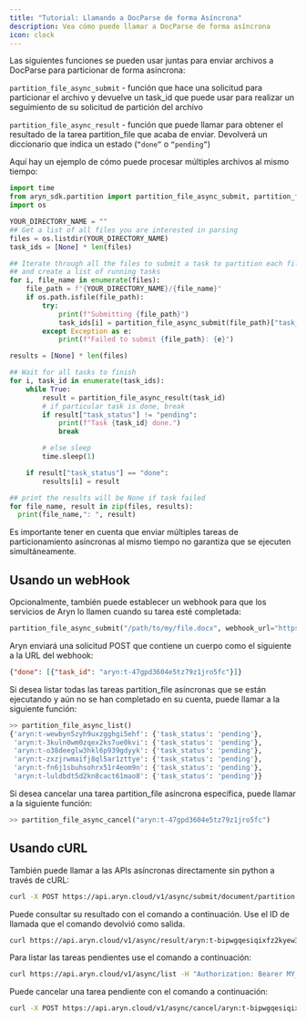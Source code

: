 ```yaml
---
title: "Tutorial: Llamando a DocParse de forma Asíncrona"
description: Vea cómo puede llamar a DocParse de forma asíncrona
icon: clock
---
```


Las siguientes funciones se pueden usar juntas para enviar archivos a DocParse para particionar de forma asíncrona:

`partition_file_async_submit` - función que hace una solicitud para particionar el archivo y devuelve un task\_id que puede usar para realizar un seguimiento de su solicitud de partición del archivo

`partition_file_async_result` - función que puede llamar para obtener el resultado de la tarea partition\_file que acaba de enviar. Devolverá un diccionario que indica un estado (`“done”` o `“pending”`)

Aquí hay un ejemplo de cómo puede procesar múltiples archivos al mismo tiempo:

```python
import time
from aryn_sdk.partition import partition_file_async_submit, partition_file_async_result
import os

YOUR_DIRECTORY_NAME = ""
## Get a list of all files you are interested in parsing
files = os.listdir(YOUR_DIRECTORY_NAME)
task_ids = [None] * len(files)

## Iterate through all the files to submit a task to partition each file
## and create a list of running tasks
for i, file_name in enumerate(files):
    file_path = f"{YOUR_DIRECTORY_NAME}/{file_name}"
    if os.path.isfile(file_path):
        try:
            print(f"Submitting {file_path}")
            task_ids[i] = partition_file_async_submit(file_path)["task_id"]
        except Exception as e:
            print(f"Failed to submit {file_path}: {e}")

results = [None] * len(files)

## Wait for all tasks to finish
for i, task_id in enumerate(task_ids):
    while True:
        result = partition_file_async_result(task_id)
        # if particular task is done, break
        if result["task_status"] != "pending":
            print(f"Task {task_id} done.")
            break

        # else sleep
        time.sleep(1)

    if result["task_status"] == "done":
        results[i] = result

## print the results will be None if task failed
for file_name, result in zip(files, results):
  print(file_name,": ", result)
```

Es importante tener en cuenta que enviar múltiples tareas de particionamiento asíncronas al mismo tiempo no garantiza que se ejecuten simultáneamente.

## Usando un webHook

Opcionalmente, también puede establecer un webhook para que los servicios de Aryn lo llamen cuando su tarea esté completada:

```python
partition_file_async_submit("/path/to/my/file.docx", webhook_url="https://example.com/alert")
```

Aryn enviará una solicitud POST que contiene un cuerpo como el siguiente a la URL del webhook:

```json
{"done": [{"task_id": "aryn:t-47gpd3604e5tz79z1jro5fc"}]}
```

Si desea listar todas las tareas partition\_file asíncronas que se están ejecutando y aún no se han completado en su cuenta, puede llamar a la siguiente función:

```python
>> partition_file_async_list()
{'aryn:t-wewbyn5zyh9uxzgghgi5ehf': {'task_status': 'pending'},
 'aryn:t-3kuln0wm0zqex2ks7ue0kvi': {'task_status': 'pending'},
 'aryn:t-o38deeglw3hkl6p939gdyyk': {'task_status': 'pending'},
 'aryn:t-zxzjrwmaifj8ql5ar1zttye': {'task_status': 'pending'},
 'aryn:t-fn6j1sbuhsohrx51r4eom9n': {'task_status': 'pending'},
 'aryn:t-luldbdt5d2kn8cact61mao8': {'task_status': 'pending'}}
```

Si desea cancelar una tarea partition\_file asíncrona específica, puede llamar a la siguiente función:

```python
>> partition_file_async_cancel("aryn:t-47gpd3604e5tz79z1jro5fc")
```

## Usando cURL

También puede llamar a las APIs asíncronas directamente sin python a través de cURL:

```bash
curl -X POST https://api.aryn.cloud/v1/async/submit/document/partition -F "file=@path/to/file.pdf" -F 'options={"use_ocr": true}' -H "Authorization: Bearer MY_ARYN_API_KEY"
```

Puede consultar su resultado con el comando a continuación. Use el ID de llamada que el comando devolvió como salida.

```bash
curl https://api.aryn.cloud/v1/async/result/aryn:t-bipwgqesiqixfz2kyew3j8d -H "Authorization: Bearer MY_ARYN_API_KEY"
```

Para listar las tareas pendientes use el comando a continuación:

```bash
curl https://api.aryn.cloud/v1/async/list -H "Authorization: Bearer MY_ARYN_API_KEY"
```

Puede cancelar una tarea pendiente con el comando a continuación:

```bash
curl -X POST https://api.aryn.cloud/v1/async/cancel/aryn:t-bipwgqesiqixfz2kyew3j8d -H "Authorization: Bearer MY_ARYN_API_KEY"
```

